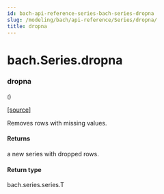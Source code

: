 ```yaml
---
id: bach-api-reference-series-bach-series-dropna
slug: /modeling/bach/api-reference/Series/dropna/
title: dropna
---
```


# bach.Series.dropna

<div className="method">

### <span className="name">dropna</span>

<small className="parameter-list">(</small>)


&#8203;<span className="view-source">[[source]](https://github.com/objectiv/objectiv-analytics/blob/main/bach/bach/series/series.py)</span>

<div className="content">

Removes rows with missing values.


#### Returns

a new series with dropped rows.



#### Return type

bach.series.series.T



</div>


</div>
